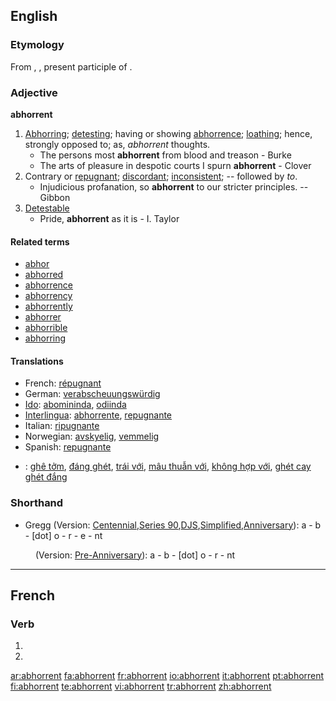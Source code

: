 ==English==

===Etymology===
From {{etyl|la|en}} {{term|abhorens|lang=la}}, {{term|abhorentis|lang=la}}, present participle of {{term|abhorreo|abhorreō|lang=la}}.

===Adjective===
'''abhorrent'''

# [[abhor|Abhorring]]; [[detesting]]; having or showing [[abhorrence]]; [[loathing]]; hence, strongly opposed to; as, ''abhorrent'' thoughts.
#* The persons most '''abhorrent''' from blood and treason - Burke
#* The arts of pleasure in despotic courts I spurn '''abhorrent''' - Clover
# Contrary or [[repugnant]]; [[discordant]]; [[inconsistent]]; -- followed by ''to''.
#* Injudicious profanation, so '''abhorrent''' to our stricter principles. -- Gibbon
# [[detestable|Detestable]]
#* Pride, '''abhorrent''' as it is - I. Taylor

====Related terms====
* [[abhor]]
* [[abhorred]]
* [[abhorrence]]
* [[abhorrency]]
* [[abhorrently]]
* [[abhorrer]]
* [[abhorrible]]
* [[abhorring]]

====Translations====
* French: [[répugnant]]
* German: [[verabscheuungswürdig]]
* [[Ido]]: [[abomininda]], [[odiinda]]
* [[Interlingua]]: [[abhorrente]], [[repugnante]]
* Italian: [[ripugnante]]
* Norwegian: [[avskyelig]], [[vemmelig]]
* Spanish: [[repugnante]]

{{checktrans}}
* {{ttbc|Vietnamese}}: [[ghê tởm]], [[đáng ghét]], [[trái với]], [[mâu thuẫn với]], [[không hợp với]], [[ghét cay ghét đắng]]

===Shorthand===

* Gregg (Version: [http://en.wikipedia.org/wiki/Gregg_Shorthand#Centennial_Gregg_Shorthand Centennial],[http://en.wikipedia.org/wiki/Gregg_Shorthand#Series_90_Gregg_Shorthand  Series 90],[http://en.wikipedia.org/wiki/Gregg_Shorthand#Diamond_Jubilee_Gregg_Shorthand  DJS],[http://en.wikipedia.org/wiki/Gregg_Shorthand#Simplified_Gregg_Shorthand Simplified],[http://en.wikipedia.org/wiki/Gregg_Shorthand#Anniversary_Gregg_Shorthand Anniversary]): a - b - [dot] o - r - e - nt
: (Version: [http://en.wikipedia.org/wiki/Gregg_Shorthand#Pre_Anniversary_Gregg_Shorthand Pre-Anniversary]): a - b - [dot] o - r - nt

----

==French==

===Verb===
{{fr-verb-form}}

# {{form of|[[third-person|Third-person]] [[plural]] [[present indicative]]|abhorrer|lang=French}}
# {{form of|Third-person plural [[present subjunctive]]|abhorrer|lang=French}}

[[ar:abhorrent]]
[[fa:abhorrent]]
[[fr:abhorrent]]
[[io:abhorrent]]
[[it:abhorrent]]
[[pt:abhorrent]]
[[fi:abhorrent]]
[[te:abhorrent]]
[[vi:abhorrent]]
[[tr:abhorrent]]
[[zh:abhorrent]]